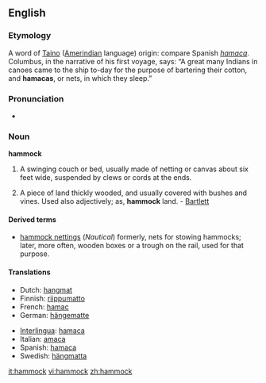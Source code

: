 ==English==

===Etymology===
A word of [[Taino]] ([[Amerindian]] language) origin: compare Spanish ''[[hamaca]]''. Columbus, in the narrative of his first voyage, says: “A great many Indians in canoes came to the ship to-day for the purpose of bartering their cotton, and '''hamacas''', or nets, in which they sleep.”

===Pronunciation===
*{{IPA|/ˈhæmək/}}

===Noun===
'''hammock'''

# A swinging couch or bed, usually made of netting or canvas about six feet wide, suspended by clews or cords at the ends.
# {{italbrac|Southern US}} A piece of land thickly wooded, and usually covered with bushes and vines. Used also adjectively; as, '''hammock''' land. - [[Bartlett]]

====Derived terms====
*[[hammock nettings]] (''Nautical'') formerly, nets for stowing hammocks; later, more often, wooden boxes or a trough on the rail, used for that purpose.

====Translations====
{{top}}
*Dutch: [[hangmat]] {{f}}
*Finnish: [[riippumatto]]
*French: [[hamac]] {{m}}
*German: [[hängematte]] {{f}}
{{mid}}
*[[Interlingua]]: [[hamaca]]
*Italian: [[amaca]] {{f}}
*Spanish: [[hamaca]] {{f}}
*Swedish: [[hängmatta]] {{g|Swedish}}
{{bottom}}

[[it:hammock]]
[[vi:hammock]]
[[zh:hammock]]